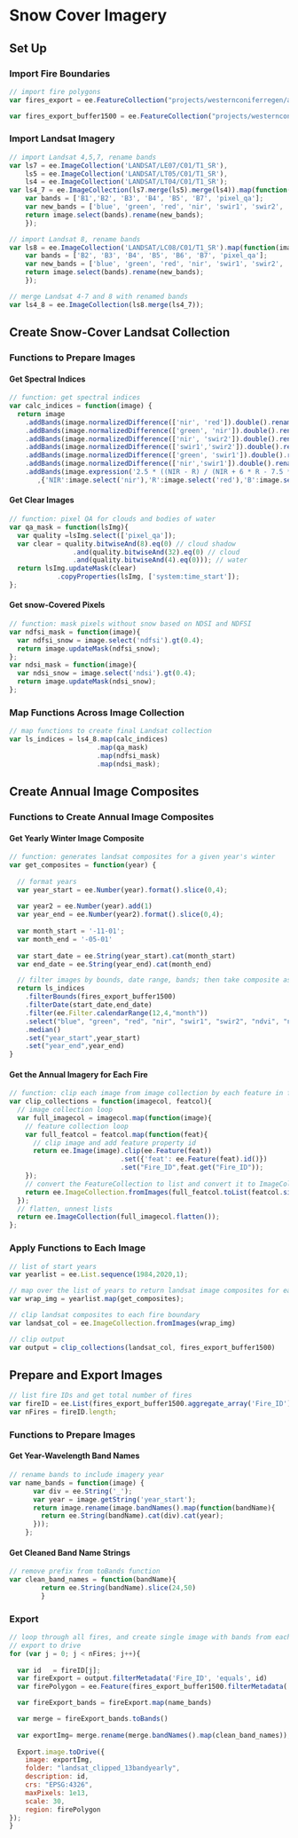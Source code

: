# Snow Cover Imagery

## Set Up

### Import Fire Boundaries
```js
// import fire polygons
var fires_export = ee.FeatureCollection("projects/westernconiferregen/assets/fires_export");

var fires_export_buffer1500 = ee.FeatureCollection("projects/westernconiferregen/assets/fires_export_buffer1500");
```

### Import Landsat Imagery

```js
// import Landsat 4,5,7, rename bands
var ls7 = ee.ImageCollection('LANDSAT/LE07/C01/T1_SR'),
    ls5 = ee.ImageCollection('LANDSAT/LT05/C01/T1_SR'),
    ls4 = ee.ImageCollection('LANDSAT/LT04/C01/T1_SR');
var ls4_7 = ee.ImageCollection(ls7.merge(ls5).merge(ls4)).map(function(image) {
    var bands = ['B1','B2', 'B3', 'B4', 'B5', 'B7', 'pixel_qa']; 
    var new_bands = ['blue', 'green', 'red', 'nir', 'swir1', 'swir2', 'pixel_qa'];
    return image.select(bands).rename(new_bands);
    });

// import Landsat 8, rename bands
var ls8 = ee.ImageCollection('LANDSAT/LC08/C01/T1_SR').map(function(image) {
    var bands = ['B2', 'B3', 'B4', 'B5', 'B6', 'B7', 'pixel_qa']; 
    var new_bands = ['blue', 'green', 'red', 'nir', 'swir1', 'swir2', 'pixel_qa'];
    return image.select(bands).rename(new_bands);
    });

// merge Landsat 4-7 and 8 with renamed bands
var ls4_8 = ee.ImageCollection(ls8.merge(ls4_7));
```

## Create Snow-Cover Landsat Collection

### Functions to Prepare Images

#### Get Spectral Indices
```js
// function: get spectral indices
var calc_indices = function(image) {
  return image
    .addBands(image.normalizedDifference(['nir', 'red']).double().rename('ndvi'))
    .addBands(image.normalizedDifference(['green', 'nir']).double().rename('ndwi'))
    .addBands(image.normalizedDifference(['nir', 'swir2']).double().rename('nbr'))
    .addBands(image.normalizedDifference(['swir1','swir2']).double().rename('nbr2'))
    .addBands(image.normalizedDifference(['green', 'swir1']).double().rename('ndsi'))
    .addBands(image.normalizedDifference(['nir','swir1']).double().rename('ndfsi'))
    .addBands(image.expression('2.5 * ((NIR - R) / (NIR + 6 * R - 7.5 * B + 1))'
       ,{'NIR':image.select('nir'),'R':image.select('red'),'B':image.select('blue')}).rename('evi'))};
```

#### Get Clear Images

```js
// function: pixel QA for clouds and bodies of water
var qa_mask = function(lsImg){
  var quality =lsImg.select(['pixel_qa']);
  var clear = quality.bitwiseAnd(8).eq(0) // cloud shadow
                .and(quality.bitwiseAnd(32).eq(0) // cloud
                .and(quality.bitwiseAnd(4).eq(0))); // water
  return lsImg.updateMask(clear)                                    
            .copyProperties(lsImg, ['system:time_start']);
};
```

#### Get snow-Covered Pixels

```js
// function: mask pixels without snow based on NDSI and NDFSI
var ndfsi_mask = function(image){
  var ndfsi_snow = image.select('ndfsi').gt(0.4);
  return image.updateMask(ndfsi_snow);
};
var ndsi_mask = function(image){
  var ndsi_snow = image.select('ndsi').gt(0.4);
  return image.updateMask(ndsi_snow);
};
```


### Map Functions Across Image Collection

```js
// map functions to create final Landsat collection
var ls_indices = ls4_8.map(calc_indices)
                      .map(qa_mask)
                      .map(ndfsi_mask)
                      .map(ndsi_mask);
```

## Create Annual Image Composites

### Functions to Create Annual Image Composites

#### Get Yearly Winter Image Composite

```js
// function: generates landsat composites for a given year's winter
var get_composites = function(year) {
  
  // format years
  var year_start = ee.Number(year).format().slice(0,4);
  
  var year2 = ee.Number(year).add(1)
  var year_end = ee.Number(year2).format().slice(0,4);
  
  var month_start = '-11-01';
  var month_end = '-05-01'
  
  var start_date = ee.String(year_start).cat(month_start)
  var end_date = ee.String(year_end).cat(month_end)

  // filter images by bounds, date range, bands; then take composite as median
  return ls_indices
    .filterBounds(fires_export_buffer1500)
    .filterDate(start_date,end_date)
    .filter(ee.Filter.calendarRange(12,4,"month"))	
    .select("blue", "green", "red", "nir", "swir1", "swir2", "ndvi", "ndwi", "nbr", "nbr2", "ndsi", "ndfsi", "evi")
    .median()
    .set("year_start",year_start)
    .set("year_end",year_end)
}
```

#### Get the Annual Imagery for Each Fire

```js
// function: clip each image from image collection by each feature in feature collection
var clip_collections = function(imagecol, featcol){
  // image collection loop
  var full_imagecol = imagecol.map(function(image){
    // feature collection loop
    var full_featcol = featcol.map(function(feat){
      // clip image and add feature property id
      return ee.Image(image).clip(ee.Feature(feat))
                            .set({'feat': ee.Feature(feat).id()})
                            .set("Fire_ID",feat.get("Fire_ID"));  
    });
    // convert the FeatureCollection to list and convert it to ImageCollection
    return ee.ImageCollection.fromImages(full_featcol.toList(featcol.size()));
  });
  // flatten, unnest lists
  return ee.ImageCollection(full_imagecol.flatten());
};
```

### Apply Functions to Each Image

```js
// list of start years
var yearlist = ee.List.sequence(1984,2020,1);

// map over the list of years to return landsat image composites for each
var wrap_img = yearlist.map(get_composites);

// clip landsat composites to each fire boundary
var landsat_col = ee.ImageCollection.fromImages(wrap_img)

// clip output
var output = clip_collections(landsat_col, fires_export_buffer1500)
```


## Prepare and Export Images

```js
// list fire IDs and get total number of fires
var fireID = ee.List(fires_export_buffer1500.aggregate_array('Fire_ID')).getInfo();
var nFires = fireID.length;
```

### Functions to Prepare Images

#### Get Year-Wavelength Band Names

```js
// rename bands to include imagery year
var name_bands = function(image) {
      var div = ee.String('_');
      var year = image.getString('year_start');
      return image.rename(image.bandNames().map(function(bandName){
        return ee.String(bandName).cat(div).cat(year);
      }));
    };
```

#### Get Cleaned Band Name Strings
```js
// remove prefix from toBands function
var clean_band_names = function(bandName){
        return ee.String(bandName).slice(24,50)
        }
```

### Export

```js
// loop through all fires, and create single image with bands from each landsat composite year
// export to drive
for (var j = 0; j < nFires; j++){
  
  var id   = fireID[j];
  var fireExport = output.filterMetadata('Fire_ID', 'equals', id)
  var firePolygon = ee.Feature(fires_export_buffer1500.filterMetadata('Fire_ID', 'equals', id).first()).geometry();

  var fireExport_bands = fireExport.map(name_bands)

  var merge = fireExport_bands.toBands()
  
  var exportImg= merge.rename(merge.bandNames().map(clean_band_names));
    
  Export.image.toDrive({
    image: exportImg,
    folder: "landsat_clipped_13bandyearly",
    description: id,
    crs: "EPSG:4326",
    maxPixels: 1e13,
    scale: 30,
    region: firePolygon
}); 
}
```

